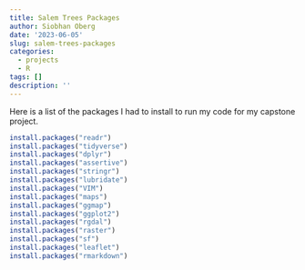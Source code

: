 ```yaml
---
title: Salem Trees Packages
author: Siobhan Oberg
date: '2023-06-05'
slug: salem-trees-packages
categories:
  - projects
  - R
tags: []
description: ''
---
```

Here is a list of the packages I had to install to run my code for my capstone project.
```r
install.packages("readr")
install.packages("tidyverse")
install.packages("dplyr")
install.packages("assertive")
install.packages("stringr")
install.packages("lubridate")
install.packages("VIM")
install.packages("maps")
install.packages("ggmap")
install.packages("ggplot2")  
install.packages("rgdal")  
install.packages("raster")
install.packages("sf")
install.packages("leaflet")
install.packages("rmarkdown")
```


